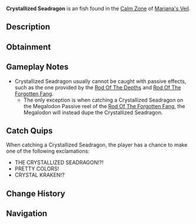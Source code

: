 {{FishInfobox
|image          = Crystallized Seadragon.png
|rarity         = Exotic
|sea            = First Sea
|location       = [[Calm Zone]]
|sublocation    = 
|sources        = Fishing Rod
|nopassive      = 1
|radar_location = 
|prog_speed     = -95
|xp             = 40000
|weather        = Windy
|time           = 
|season         = Spring
|bait           = Shark Head
|base_weight    = 120000
|base_value     = 35000
|weight_range   = 70000
|base_chance    = 0.1
|base_resil     = 1
}}
'''Crystallized Seadragon''' is an {{Rarity|Exotic}} fish found in the [[Calm Zone]] of [[Mariana's Veil]].

== Description ==
{{Description|A majestic, dragon-like creature with crystal scales that shimmer in the light. It is said to be the guardian of the Calm Zone.|Bestiary Entry}}

== Obtainment ==
{{Description|Appears during the calmest days, when the wind is strong.|Bestiary Hint}}
{{Fish Availability|
Mariana's Veil/Calm Zone
|top_rods      = 
Great Rod of Oscar\8002.17\23445.31;
Tempest Rod\7673\21857.05;
Challenger's Rod\7609.18\21850.58;
Astralhook Rod\7522.05\21247.21;
Summit Rod\5317.31\15860.65;
Celestial Rod\1714.1\5062.38;
Ice Warpers Rod\366.96\1083.78;
Merchant Rod\-6.83\-17.43;
Krampus's Rod\-3.7\-9.44;
Steady Rod\-0.13\-0.34;
Seraphic Rod\5267.15\14990.89;
Ethereal Prism Rod\4032.11\11136;
Rod Of The Forgotten Fang\2246.74\6238.12;
No-Life Rod\1742.31\5046.74;
Rod Of The Exalted One\386.22\1050.4;
Avalanche Rod\-2.96\-7.54;
Zeus Rod\-5.49\-14.01
|recommended   = Challenger's Rod
}}

== Gameplay Notes ==
* Crystallized Seadragon usually cannot be caught with passive effects, such as the one provided by the [[Rod Of The Depths]] and [[Rod Of The Forgotten Fang]].
** The only exception is when catching a Crystallized Seadragon on the Megalodon Passive reel of the [[Rod Of The Forgotten Fang]], the Megalodon will instead dupe the Crystallized Seadragon.

== Catch Quips ==
When catching a Crystallized Seadragon, the player has a chance to make one of the following exclamations:
* THE CRYSTALLIZED SEADRAGON!?!
* PRETTY COLORS!
* CRYSTAL KRAKEN!?

== Change History ==
{{Change History|{{subst:Current Version}}}}

== Navigation ==
{{Fish Navbox|Calm Zone}}